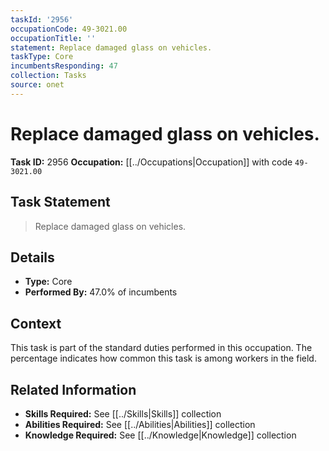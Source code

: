 ```yaml
---
taskId: '2956'
occupationCode: 49-3021.00
occupationTitle: ''
statement: Replace damaged glass on vehicles.
taskType: Core
incumbentsResponding: 47
collection: Tasks
source: onet
---
```

# Replace damaged glass on vehicles.

**Task ID:** 2956
**Occupation:** [[../Occupations|Occupation]] with code `49-3021.00`

## Task Statement

> Replace damaged glass on vehicles.

## Details

- **Type:** Core
- **Performed By:** 47.0% of incumbents

## Context

This task is part of the standard duties performed in this occupation. The percentage indicates how common this task is among workers in the field.

## Related Information

- **Skills Required:** See [[../Skills|Skills]] collection
- **Abilities Required:** See [[../Abilities|Abilities]] collection
- **Knowledge Required:** See [[../Knowledge|Knowledge]] collection
